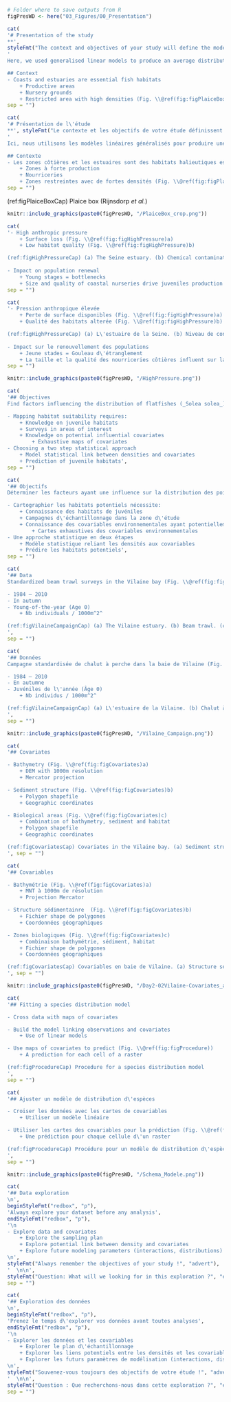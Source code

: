 ```r
# Folder where to save outputs from R
figPresWD <- here("03_Figures/00_Presentation")
```

```r
cat(
'# Presentation of the study  
**',
styleFmt("The context and objectives of your study will define the modelling approach you use on your dataset.", "advert"),
'  
Here, we used generalised linear models to produce an average distribution map of sole nursery in the Vilaine Bay.**  

## Context
- Coasts and estuaries are essential fish habitats
    + Productive areas
    + Nursery grounds
    + Restricted area with high densities (Fig. \\@ref(fig:figPlaiceBox))',
sep = "")
```

```r
cat(
'# Présentation de l\'étude  
**', styleFmt("Le contexte et les objectifs de votre étude définissent le type de modélisation que vous allez mettre en place sur votre jeu de données.", "advert"),
'  
Ici, nous utilisons les modèles linéaires généralisés pour produire une carte de distribution moyenne de la nourricerie de soles communes de la baie de Vilaine**.  

## Contexte
- Les zones côtières et les estuaires sont des habitats halieutiques essentiels
    + Zones à forte production
    + Nourriceries
    + Zones restreintes avec de fortes densités (Fig. \\@ref(fig:figPlaiceBox))',
sep = "")
```
  
(ref:figPlaiceBoxCap) Plaice box (Rijnsdorp _et al._)
  
```r
knitr::include_graphics(paste0(figPresWD, "/PlaiceBox_crop.png"))
```

```r
cat(
'- High anthropic pressure
    + Surface loss (Fig. \\@ref(fig:figHighPressure)a)
    + Low habitat quality (Fig. \\@ref(fig:figHighPressure)b)

(ref:figHighPressureCap) (a) The Seine estuary. (b) Chemical contamination along French coasts (Ifremer, 2011)
  
- Impact on population renewal
    + Young stages = bottlenecks
    + Size and quality of coastal nurseries drive juveniles production',
sep = "")
```
```r
cat(
'- Pression anthropique élevée
    + Perte de surface disponibles (Fig. \\@ref(fig:figHighPressure)a)
    + Qualité des habitats alterée (Fig. \\@ref(fig:figHighPressure)b)

(ref:figHighPressureCap) (a) L\'estuaire de la Seine. (b) Niveau de contamination chimique le long des côtes françaises (Ifremer, 2011)
  
- Impact sur le renouvellement des populations
    + Jeune stades = Gouleau d\'étranglement
    + La taille et la qualité des nourriceries côtières influent sur la production de juvéniles',
sep = "")
```

```r
knitr::include_graphics(paste0(figPresWD, "/HighPressure.png"))
```

```r
cat(
'## Objectives
Find factors influencing the distribution of flatfishes (_Solea solea_) in the Vilaine Bay and map the average distribution of densities.

- Mapping habitat suitability requires:
    + Knowledge on juvenile habitats
    + Surveys in areas of interest
    + Knowledge on potential influential covariates
        + Exhaustive maps of covariates
- Choosing a two step statistical approach
    + Model statistical link between densities and covariates
    + Prediction of juvenile habitats',
sep = "")
```
```r
cat(
'## Objectifs
Déterminer les facteurs ayant une influence sur la distribution des poissons plats (_Solea solea_) en Baie de Vilaine et cartographier la distribution moyenne des densités.

- Cartographier les habitats potentiels nécessite:
    + Connaissance des habitats de juvéniles
    + Campagnes d\'échantillonnage dans la zone d\'étude
    + Connaissance des covariables environnementales ayant potentiellement de l\'influence
        + Cartes exhaustives des covariables environnementales
- Une approche statistique en deux étapes
    + Modèle statistique reliant les densités aux covariables
    + Prédire les habitats potentiels',
sep = "")
```

```r
cat(
'## Data
Standardized beam trawl surveys in the Vilaine bay (Fig. \\@ref(fig:figVilaineCampaign))

- 1984 – 2010
- In autumn
- Young-of-the-year (Age 0)
    + Nb individuals / 1000m^2^

(ref:figVilaineCampaignCap) (a) The Vilaine estuary. (b) Beam trawl. (c) Location of sampling stations.
',
sep = "")
```
```r
cat(
'## Données
Campagne standardisée de chalut à perche dans la baie de Vilaine (Fig. \\@ref(fig:figVilaineCampaign))

- 1984 – 2010
- En autumne
- Juvéniles de l\'année (Âge 0)
    + Nb individus / 1000m^2^

(ref:figVilaineCampaignCap) (a) L\'estuaire de la Vilaine. (b) Chalut à perche. (c) Situation des stations d\'échantillonnage.
',
sep = "")
```

```r
knitr::include_graphics(paste0(figPresWD, "/Vilaine_Campaign.png"))
```

```r
cat(
'## Covariates

- Bathymetry (Fig. \\@ref(fig:figCovariates)a)
    + DEM with 1000m resolution
    + Mercator projection

- Sediment structure (Fig. \\@ref(fig:figCovariates)b)
    + Polygon shapefile
    + Geographic coordinates

- Biological areas (Fig. \\@ref(fig:figCovariates)c)
    + Combination of bathymetry, sediment and habitat
    + Polygon shapefile
    + Geographic coordinates

(ref:figCovariatesCap) Covariates in the Vilaine bay. (a) Sediment structure, (b) Bathymetry and (c) Biological areas.
', sep = "")
```
```r
cat(
'## Covariables

- Bathymétrie (Fig. \\@ref(fig:figCovariates)a)
    + MNT à 1000m de résolution
    + Projection Mercator

- Structure sédimentainre  (Fig. \\@ref(fig:figCovariates)b)
    + Fichier shape de polygones
    + Coordonnées géographiques

- Zones biologiques (Fig. \\@ref(fig:figCovariates)c)
    + Combinaison bathymétrie, sédiment, habitat
    + Fichier shape de polygones
    + Coordonnées géographiques

(ref:figCovariatesCap) Covariables en baie de Vilaine. (a) Structure sédimentaire, (b) Bathymétrie et (c) Zones biologiques.
', sep = "")
```

```r
knitr::include_graphics(paste0(figPresWD, "/Day2-02Vilaine-Covariates_abc.png"))
```

```r
cat(
'## Fitting a species distribution model

- Cross data with maps of covariates

- Build the model linking observations and covariates
    + Use of linear models

- Use maps of covariates to predict (Fig. \\@ref(fig:figProcedure))
    + A prediction for each cell of a raster

(ref:figProcedureCap) Procedure for a species distribution model
',
sep = "")
```
```r
cat(
'## Ajuster un modèle de distribution d\'espèces

- Croiser les données avec les cartes de covariables
    + Utiliser un modèle linéaire

- Utiliser les cartes des covariables pour la prédiction (Fig. \\@ref(fig:figProcedure))
    + Une prédiction pour chaque cellule d\'un raster

(ref:figProcedureCap) Procédure pour un modèle de distribution d\'espèce
',
sep = "")
```

```r
knitr::include_graphics(paste0(figPresWD, "/Schema_Modele.png"))
```

```r
cat(
'## Data exploration  
\n',
beginStyleFmt("redbox", "p"),
'Always explore your dataset before any analysis',
endStyleFmt("redbox", "p"),
'\n
- Explore data and covariates
    + Explore the sampling plan
    + Explore potential link between density and covariates
    + Explore future modeling parameters (interactions, distributions)  
\n',
styleFmt("Always remember the objectives of your study !", "advert"),
'  \n\n',
styleFmt("Question: What will we looking for in this exploration ?", "exo"),
sep = "")
```
```r
cat(
'## Exploration des données  
\n',
beginStyleFmt("redbox", "p"),
'Prenez le temps d\'explorer vos données avant toutes analyses',
endStyleFmt("redbox", "p"),
'\n
- Explorer les données et les covariables
    + Explorer le plan d\'échantillonnage
    + Explorer les liens potentiels entre les densités et les covariables
    + Explorer les futurs paramètres de modélisation (interactions, distributions)  
\n',
styleFmt("Souvenez-vous toujours des objectifs de votre étude !", "advert"),
'  \n\n',
styleFmt("Question : Que recherchons-nous dans cette exploration ?", "exo"),
sep = "")
```
